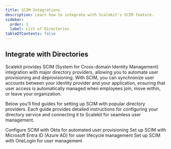 ```yaml
---
title: SCIM Integrations
description: Learn how to integrate with Scalekit's SCIM feature.
sidebar:
  order: 1
  label: List of Directories
tableOfContents: false
---
```


## Integrate with Directories

Scalekit provides SCIM (System for Cross-domain Identity Management) integration with major directory providers, allowing you to automate user provisioning and deprovisioning. With SCIM, you can synchronize user accounts between your identity provider and your application, ensuring that user access is automatically managed when employees join, move within, or leave your organization.

Below you'll find guides for setting up SCIM with popular directory providers. Each guide provides detailed instructions for configuring your directory service and connecting it to Scalekit for seamless user management.



<CardGrid>
  <LinkCard title="Okta" icon="document" href="/guides/scim-integrations/okta-scim">
    Configure SCIM with Okta for automated user provisioning
  </LinkCard>
  <LinkCard title="Microsoft Entra ID" icon="document" href="/guides/scim-integrations/jumpcloud">
    Set up SCIM with Microsoft Entra ID (Azure AD) for user lifecycle management
  </LinkCard>
  <LinkCard title="OneLogin" icon="document" href="/guides/scim-integrations/onelogin">
    Set up SCIM with OneLogin for user management
  </LinkCard>

</CardGrid>
